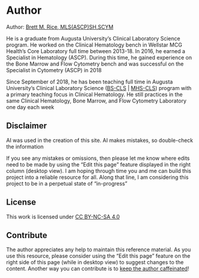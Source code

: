 # Author {-}

Author: <a href="https://www.brettmrice.com" target="_blank">Brett M. Rice, MLS(ASCP)SH,SCYM</a>

He is a graduate from Augusta University's Clinical Laboratory Science program. He worked on the Clinical Hematology bench in Wellstar MCG Health's Core Laboratory full time between 2013-18. In 2016, he earned a Specialist in Hematology (ASCP). During this time, he gained experience on the Bone Marrow and Flow Cytometry bench and was successful on the Specialist in Cytometry (ASCP) in 2018

Since September of 2018, he has been teaching full time in Augusta University's Clinical Laboratory Science (<a href="https://www.augusta.edu/programs/clinical-laboratory-science-bs.php" target="_blank">BS-CLS</a> | <a href="https://www.augusta.edu/programs/clinical-laboratory-science-mhs.php" target="_blank">MHS-CLS</a>) program with a primary teaching focus in Clinical Hematology. He still practices in the same Clinical Hematology, Bone Marrow, and Flow Cytometry Laboratory one day each week

## Disclaimer {-}

AI was used in the creation of this site. AI makes mistakes, so double-check the information

If you see any mistakes or omissions, then please let me know where edits need to be made by using the "Edit this page" feature displayed in the right column (desktop view). I am hoping through time you and me can build this project into a reliable resource for all. Along that line, I am considering this project to be in a perpetual state of "in-progress"

## License {-}

This work is licensed under <a href="https://creativecommons.org/licenses/by-nc-sa/4.0/" target="_blank">CC BY-NC-SA 4.0</a>

## Contribute {-}

The author appreciates any help to maintain this reference material. As you use this resource, please consider using the "Edit this page" feature on the right side of this page (while in desktop view) to suggest changes to the content. Another way you can contribute is to <a href="https://buymeacoffee.com/bloodcellid" target="_blank">keep the author caffeinated</a>!